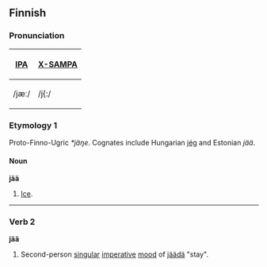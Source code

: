 == Finnish ==
===Pronunciation===
{| border=1 cellpadding=5
! [[w:IPA|IPA]] !! [[w:X-SAMPA|X-SAMPA]] 
|-
| /jæː/ || /j{:/
|}

=== Etymology 1 ===
Proto-Finno-Ugric ''*jäŋe''.  Cognates include Hungarian [[jég]] and Estonian ''jää''.

==== Noun ====
'''jää'''
# [[Ice]].

----

=== Verb 2 ===
'''jää'''
# Second-person [[singular]] [[imperative]] [[w:Grammatical Mood|mood]] of [[jäädä]] "stay".